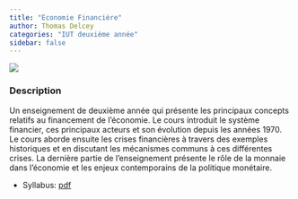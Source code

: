 ```yaml
---
title: "Economie Financière"
author: Thomas Delcey
categories: "IUT deuxième année"
sidebar: false
---
```



![](picture.png)


### Description

Un enseignement de deuxième année qui présente les principaux concepts relatifs au financement de l'économie. Le cours introduit le système financier, ces principaux acteurs et son évolution depuis les années 1970. Le cours aborde ensuite les crises financières à travers des exemples historiques et en discutant les mécanismes communs à ces différentes crises. La dernière partie de l'enseignement présente le rôle de la monnaie dans l'économie et les enjeux contemporains de la politique monétaire. 

  - Syllabus: [pdf](syllabus.pdf)

